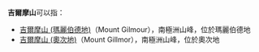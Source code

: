 '''吉爾摩山'''可以指：

*[[吉爾摩山_(瑪麗伯德地)|吉爾摩山 (瑪麗伯德地)]]（Mount Gilmour），南極洲山峰，位於瑪麗伯德地
*[[吉爾摩山_(奧次地)|吉爾摩山 (奧次地)]]（Mount Gillmor），南極洲山峰，位於奧次地

{{Disambig|Cat=四字消歧义}}